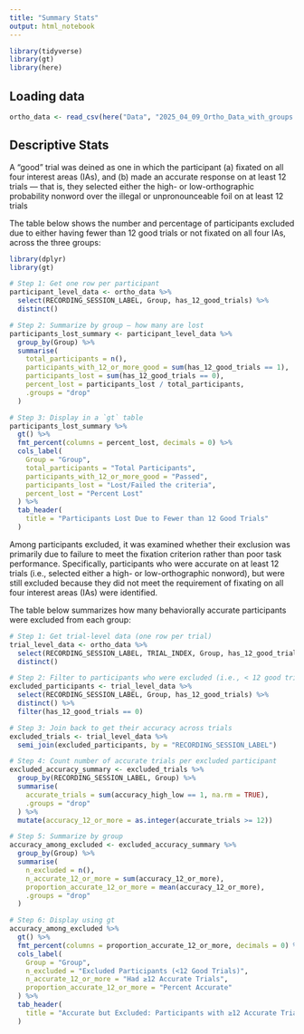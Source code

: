 ```yaml
---
title: "Summary Stats"
output: html_notebook
---
```



```r
library(tidyverse)
library(gt)
library(here)
```


## Loading data

```r
ortho_data <- read_csv(here("Data", "2025_04_09_Ortho_Data_with_groups.csv"))
```

## Descriptive Stats 

A “good” trial was deined as one in which the participant (a) fixated on all four interest areas (IAs), and (b) made an accurate response on at least 12 trials — that is, they selected either the high- or low-orthographic probability nonword over the illegal or unpronounceable foil on at least 12 trials

The table below shows the number and percentage of participants excluded due to either having fewer than 12 good trials or not fixated on all four IAs, across the three groups:

```r
library(dplyr)
library(gt)

# Step 1: Get one row per participant
participant_level_data <- ortho_data %>%
  select(RECORDING_SESSION_LABEL, Group, has_12_good_trials) %>%
  distinct()

# Step 2: Summarize by group — how many are lost
participants_lost_summary <- participant_level_data %>%
  group_by(Group) %>%
  summarise(
    total_participants = n(),
    participants_with_12_or_more_good = sum(has_12_good_trials == 1),
    participants_lost = sum(has_12_good_trials == 0),
    percent_lost = participants_lost / total_participants,
    .groups = "drop"
  )

# Step 3: Display in a `gt` table
participants_lost_summary %>%
  gt() %>%
  fmt_percent(columns = percent_lost, decimals = 0) %>%
  cols_label(
    Group = "Group",
    total_participants = "Total Participants",
    participants_with_12_or_more_good = "Passed",
    participants_lost = "Lost/Failed the criteria",
    percent_lost = "Percent Lost"
  ) %>%
  tab_header(
    title = "Participants Lost Due to Fewer than 12 Good Trials"
  )

```

Among participants excluded, it was examined whether their exclusion was primarily due to failure to meet the fixation criterion rather than poor task performance. Specifically, participants who were accurate on at least 12 trials (i.e., selected either a high- or low-orthographic nonword), but were still excluded because they did not meet the requirement of fixating on all four interest areas (IAs) were identified.

The table below summarizes how many behaviorally accurate participants were excluded from each group:

```r

# Step 1: Get trial-level data (one row per trial)
trial_level_data <- ortho_data %>%
  select(RECORDING_SESSION_LABEL, TRIAL_INDEX, Group, has_12_good_trials, accuracy_high_low) %>%
  distinct()

# Step 2: Filter to participants who were excluded (i.e., < 12 good trials)
excluded_participants <- trial_level_data %>%
  select(RECORDING_SESSION_LABEL, Group, has_12_good_trials) %>%
  distinct() %>%
  filter(has_12_good_trials == 0)

# Step 3: Join back to get their accuracy across trials
excluded_trials <- trial_level_data %>%
  semi_join(excluded_participants, by = "RECORDING_SESSION_LABEL")

# Step 4: Count number of accurate trials per excluded participant
excluded_accuracy_summary <- excluded_trials %>%
  group_by(RECORDING_SESSION_LABEL, Group) %>%
  summarise(
    accurate_trials = sum(accuracy_high_low == 1, na.rm = TRUE),
    .groups = "drop"
  ) %>%
  mutate(accuracy_12_or_more = as.integer(accurate_trials >= 12))

# Step 5: Summarize by group
accuracy_among_excluded <- excluded_accuracy_summary %>%
  group_by(Group) %>%
  summarise(
    n_excluded = n(),
    n_accurate_12_or_more = sum(accuracy_12_or_more),
    proportion_accurate_12_or_more = mean(accuracy_12_or_more),
    .groups = "drop"
  )

# Step 6: Display using gt
accuracy_among_excluded %>%
  gt() %>%
  fmt_percent(columns = proportion_accurate_12_or_more, decimals = 0) %>%
  cols_label(
    Group = "Group",
    n_excluded = "Excluded Participants (<12 Good Trials)",
    n_accurate_12_or_more = "Had ≥12 Accurate Trials",
    proportion_accurate_12_or_more = "Percent Accurate"
  ) %>%
  tab_header(
    title = "Accurate but Excluded: Participants with ≥12 Accurate Trials but <12 'Good' Trials"
  )

```




































































